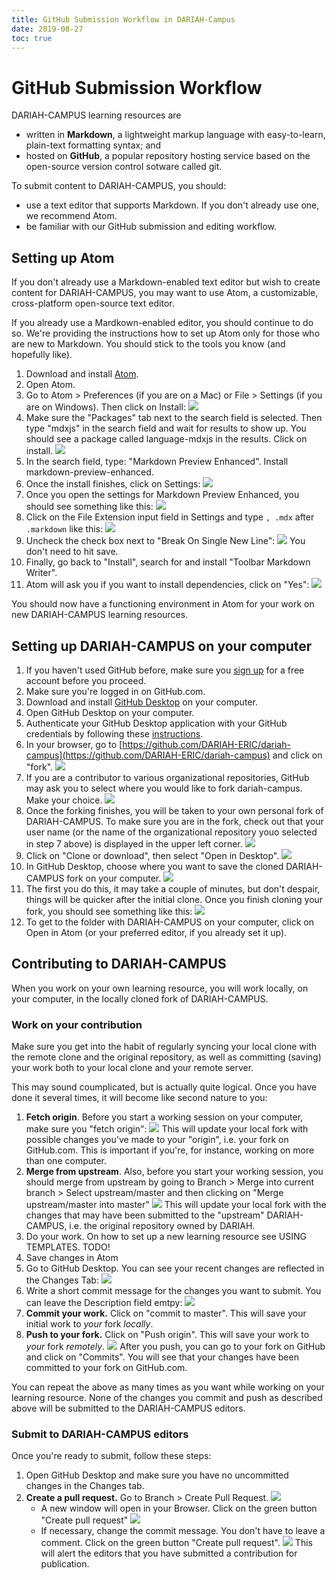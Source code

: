 ```yaml
---
title: GitHub Submission Workflow in DARIAH-Campus
date: 2019-08-27
toc: true
---
```


# GitHub Submission Workflow

DARIAH-CAMPUS learning resources are

- written in **Markdown**, a lightweight markup language with easy-to-learn,
  plain-text formatting syntax; and
- hosted on **GitHub**, a popular repository hosting service based on the
  open-source version control sotware called git.

To submit content to DARIAH-CAMPUS, you should:

- use a text editor that supports Markdown. If you don't already use one, we
  recommend Atom.
- be familiar with our GitHub submission and editing workflow.

## Setting up Atom

If you don't already use a Markdown-enabled text editor but wish to create
content for DARIAH-CAMPUS, you may want to use Atom, a customizable,
cross-platform open-source text editor.

If you already use a Mardkown-enabled editor, you should continue to do so.
We're providing the instructions how to set up Atom only for those who are new
to Markdown. You should stick to the tools you know (and hopefully like).

1. Download and install [Atom](https://atom.io).
2. Open Atom.
3. Go to Atom > Preferences (if you are on a Mac) or File > Settings (if you are
   on Windows). Then click on Install: ![](images/atom_settings.png)
4. Make sure the "Packages" tab next to the search field is selected. Then type
   "mdxjs" in the search field and wait for results to show up. You should see a
   package called language-mdxjs in the results. Click on install.
   ![](images/atom_install_mdxjs.png)
5. In the search field, type: "Markdown Preview Enhanced". Install
   markdown-preview-enhanced.
6. Once the install finishes, click on Settings:
   ![](images/atom_markdown_preview_settings.png)
7. Once you open the settings for Markdown Preview Enhanced, you should see
   something like this: ![](images/atom_markdown_preview_settings2.png)
8. Click on the File Extension input field in Settings and type `, .mdx` after
   `.markdown` like this: ![](images/atom_markdown_preview_settings3.png)
9. Uncheck the check box next to "Break On Single New Line":
   ![](images/atom_markdown_preview_settings4.png) You don't need to hit save.
10. Finally, go back to "Install", search for and install "Toolbar Markdown
    Writer".
11. Atom will ask you if you want to install dependencies, click on "Yes":
    ![](images/atom_markdown_toolbar_and_dependencies.png)

You should now have a functioning environment in Atom for your work on new
DARIAH-CAMPUS learning resources.

## Setting up DARIAH-CAMPUS on your computer

1. If you haven't used GitHub before, make sure you
   [sign up](https://github.com/join) for a free account before you proceed.
2. Make sure you're logged in on GitHub.com.
3. Download and install [GitHub Desktop](https://desktop.github.com) on your
   computer.
4. Open GitHub Desktop on your computer.
5. Authenticate your GitHub Desktop application with your GitHub credentials by
   following these
   [instructions](https://help.github.com/en/desktop/getting-started-with-github-desktop/authenticating-to-github).
6. In your browser, go to
   [https://github.com/DARIAH-ERIC/dariah-campus](https://github.com/DARIAH-ERIC/dariah-campus)
   and click on "fork". ![](images/github_fork.png)
7. If you are a contributor to various organizational repositories, GitHub may
   ask you to select where you would like to fork dariah-campus. Make your
   choice. ![](images/github_fork_to_which_repo.png)
8. Once the forking finishes, you will be taken to your own personal fork of
   DARIAH-CAMPUS. To make sure you are in the fork, check out that your user
   name (or the name of the organizational repository youo selected in step 7
   above) is displayed in the upper left corner.
   ![](images/github_fork_check_your_name.png)
9. Click on "Clone or download", then select "Open in Desktop".
   ![](images/github_clone_and_open_in_desktop.png)
10. In GitHub Desktop, choose where you want to save the cloned DARIAH-CAMPUS
    fork on your computer. ![](images/github_desktop_saving_a_fork.png)
11. The first you do this, it may take a couple of minutes, but don't despair,
    things will be quicker after the initial clone. Once you finish cloning your
    fork, you should see something like this:
    ![](images/github_desktop_result_of_cloned_fork.png)
12. To get to the folder with DARIAH-CAMPUS on your computer, click on Open in
    Atom (or your preferred editor, if you already set it up).

## Contributing to DARIAH-CAMPUS

When you work on your own learning resource, you will work locally, on your
computer, in the locally cloned fork of DARIAH-CAMPUS.

### Work on your contribution

Make sure you get into the habit of regularly syncing your local clone with the
remote clone and the original repository, as well as committing (saving) your
work both to your local clone and your remote server.

This may sound coumplicated, but is actually quite logical. Once you have done
it several times, it will become like second nature to you:

1. **Fetch origin**. Before you start a working session on your computer, make
   sure you "fetch origin": ![](images/github_desktop_fetch_origin.png) This
   will update your local fork with possible changes you've made to your
   "origin", i.e. your fork on GitHub.com. This is important if you're, for
   instance, working on more than one computer.
2. **Merge from upstream**. Also, before you start your working session, you
   should merge from upstream by going to Branch > Merge into current branch >
   Select upstream/master and then clicking on "Merge upstream/master into
   master" ![](images/github_merge_from_upstream.png) This will update your
   local fork with the changes that may have been submitted to the "upstream"
   DARIAH-CAMPUS, i.e. the original repository owned by DARIAH.
3. Do your work. On how to set up a new learning resource see USING TEMPLATES.
   TODO!
4. Save changes in Atom
5. Go to GitHub Desktop. You can see your recent changes are reflected in the
   Changes Tab: ![](images/github_changes.png)
6. Write a short commit message for the changes you want to submit. You can
   leave the Description field emtpy: ![](images/github_commit_message.png)
7. **Commit your work.** Click on "commit to master". This will save your
   initial work to _your_ fork _locally_.
8. **Push to your fork.** Click on "Push origin". This will save your work to
   _your_ fork _remotely_. ![](images/github_push_origin.png) After you push,
   you can go to your fork on GitHub and click on "Commits". You will see that
   your changes have been committed to your fork on GitHub.com.

You can repeat the above as many times as you want while working on your
learning resource. None of the changes you commit and push as described above
will be submitted to the DARIAH-CAMPUS editors.

### Submit to DARIAH-CAMPUS editors

Once you're ready to submit, follow these steps:

1. Open GitHub Desktop and make sure you have no uncommitted changes in the
   Changes tab.
2. **Create a pull request.** Go to Branch > Create Pull Request.
   ![](images/github_desktop_branch_pull_request.png)
   - A new window will open in your Browser. Click on the green button "Create
     pull request" ![](images/github_in_browser_create_pull_request.png)
   - If necessary, change the commit message. You don't have to leave a comment.
     Click on the green button "Create pull request".
     ![](images/github_in_browser_create_pull_request2.png) This will alert the
     editors that you have submitted a contribution for publication.
